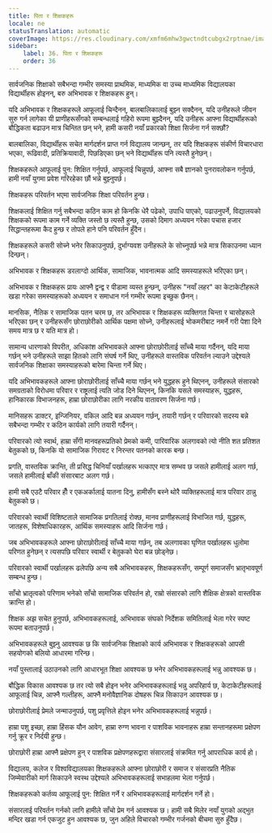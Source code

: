 ```yaml
---
title: पिता र शिक्षकहरू
locale: ne
statusTranslation: automatic
coverImage: https://res.cloudinary.com/xmfm6mhw3gwctndtcubgx2rptnae/image/upload/v1740337243/small_cover_educacion_fundamental_a051170f1c.webp
sidebar:
    label: 36. पिता र शिक्षकहरू
    order: 36
---
```

सार्वजनिक शिक्षाको सबैभन्दा गम्भीर समस्या प्राथमिक, माध्यमिक वा उच्च माध्यमिक विद्यालयका विद्यार्थीहरू होइनन्, बरु अभिभावक र शिक्षकहरू हुन्।

यदि अभिभावक र शिक्षकहरूले आफूलाई चिन्दैनन्, बालबालिकालाई बुझ्न सक्दैनन्, यदि उनीहरूले जीवन सुरु गर्न लागेका यी प्राणीहरूसँगको सम्बन्धलाई गहिरो रूपमा बुझ्दैनन्, यदि उनीहरू आफ्ना विद्यार्थीहरूको बौद्धिकता बढाउन मात्र चिन्तित छन् भने, हामी कसरी नयाँ प्रकारको शिक्षा सिर्जना गर्न सक्छौं?

बालबालिका, विद्यार्थीहरू सचेत मार्गदर्शन प्राप्त गर्न विद्यालय जान्छन्, तर यदि शिक्षकहरू संकीर्ण विचारधारा भएका, रूढिवादी, प्रतिक्रियावादी, पिछडिएका छन् भने विद्यार्थीहरू पनि त्यस्तै हुनेछन्।

शिक्षकहरूले आफूलाई पुन: शिक्षित गर्नुपर्छ, आफूलाई चिन्नुपर्छ, आफ्ना सबै ज्ञानको पुनरावलोकन गर्नुपर्छ, हामी नयाँ युगमा प्रवेश गरिरहेका छौं भन्ने बुझ्नुपर्छ।

शिक्षकहरू परिवर्तन भएमा सार्वजनिक शिक्षा परिवर्तन हुन्छ।

शिक्षकलाई शिक्षित गर्नु सबैभन्दा कठिन काम हो किनकि धेरै पढेको, उपाधि पाएको, पढाउनुपर्ने, विद्यालयको शिक्षकको रूपमा काम गर्ने व्यक्ति जस्तो छ त्यस्तै हुन्छ, उसको दिमाग अध्ययन गरेका पचास हजार सिद्धान्तहरूमा कैद हुन्छ र तोपले हाने पनि परिवर्तन हुँदैन।

शिक्षकहरूले कसरी सोच्ने भनेर सिकाउनुपर्छ, दुर्भाग्यवश उनीहरूले के सोच्नुपर्छ भन्ने मात्र सिकाउनमा ध्यान दिन्छन्।

अभिभावक र शिक्षकहरू डरलाग्दो आर्थिक, सामाजिक, भावनात्मक आदि समस्याहरूले भरिएका छन्।

अभिभावक र शिक्षकहरू प्रायः आफ्नै द्वन्द्व र पीडामा व्यस्त हुन्छन्, उनीहरू "नयाँ लहर" का केटाकेटीहरूले खडा गरेका समस्याहरूको अध्ययन र समाधान गर्न गम्भीर रूपमा इच्छुक छैनन्।

मानसिक, नैतिक र सामाजिक पतन चरम छ, तर अभिभावक र शिक्षकहरू व्यक्तिगत चिन्ता र चासोहरूले भरिएका छन् र उनीहरूसँग छोराछोरीको आर्थिक पक्षमा सोच्ने, उनीहरूलाई भोकमरीबाट नमर्ने गरी पेशा दिने समय मात्र छ र यति मात्र हो।

सामान्य धारणाको विपरीत, अधिकांश अभिभावकले आफ्ना छोराछोरीलाई साँच्चै माया गर्दैनन्, यदि माया गर्छन् भने उनीहरूले साझा हितको लागि संघर्ष गर्ने थिए, उनीहरूले वास्तविक परिवर्तन ल्याउने उद्देश्यले सार्वजनिक शिक्षाका समस्याहरूको बारेमा चिन्ता गर्ने थिए।

यदि अभिभावकहरूले आफ्ना छोराछोरीलाई साँच्चै माया गर्छन् भने युद्धहरू हुने थिएनन्, उनीहरूले संसारको समग्रताको विरोधमा परिवार र राष्ट्रलाई त्यति जोड दिने थिएनन्, किनकि यसले समस्याहरू, युद्धहरू, हानिकारक विभाजनहरू, हाम्रा छोराछोरीका लागि नरकीय वातावरण सिर्जना गर्छ।

मानिसहरू डाक्टर, इन्जिनियर, वकिल आदि बन्न अध्ययन गर्छन्, तयारी गर्छन् र परिवारको सदस्य बन्ने सबैभन्दा गम्भीर र कठिन कार्यको लागि तयारी गर्दैनन्।

परिवारको त्यो स्वार्थ, हाम्रा सँगी मानवहरूप्रतिको प्रेमको कमी, पारिवारिक अलगावको त्यो नीति शत प्रतिशत बेतुकको छ, किनकि यो सामाजिक गिरावट र निरन्तर पतनको कारक बन्छ।

प्रगति, वास्तविक क्रान्ति, ती प्रसिद्ध चिनियाँ पर्खालहरू भत्काएर मात्र सम्भव छ जसले हामीलाई अलग गर्छ, जसले हामीलाई बाँकी संसारबाट अलग गर्छ।

हामी सबै एउटै परिवार हौँ र एकअर्कालाई यातना दिनु, हामीसँग बस्ने थोरै व्यक्तिहरूलाई मात्र परिवार ठान्नु बेतुकको छ।

परिवारको स्वार्थी विशिष्टताले सामाजिक प्रगतिलाई रोक्छ, मानव प्राणीहरूलाई विभाजित गर्छ, युद्धहरू, जातहरू, विशेषाधिकारहरू, आर्थिक समस्याहरू आदि सिर्जना गर्छ।

जब अभिभावकहरूले आफ्ना छोराछोरीलाई साँच्चै माया गर्छन्, तब अलगावका घृणित पर्खालहरू धुलोमा परिणत हुनेछन् र त्यसपछि परिवार स्वार्थी र बेतुकको घेरा बन्न छोड्नेछ।

परिवारको स्वार्थी पर्खालहरू ढलेपछि अन्य सबै अभिभावकहरू, शिक्षकहरूसँग, सम्पूर्ण समाजसँग भ्रातृभावपूर्ण सम्बन्ध हुन्छ।

साँचो भ्रातृत्वको परिणाम भनेको साँचो सामाजिक परिवर्तन हो, राम्रो संसारको लागि शैक्षिक क्षेत्रको वास्तविक क्रान्ति हो।

शिक्षक अझ सचेत हुनुपर्छ, अभिभावकहरूलाई, अभिभावक संघको निर्देशक समितिलाई भेला गरेर स्पष्ट रूपमा बताउनुपर्छ।

अभिभावकहरूले बुझ्नु आवश्यक छ कि सार्वजनिक शिक्षाको कार्य अभिभावक र शिक्षकहरूको आपसी सहयोगको बलियो आधारमा गरिन्छ।

नयाँ पुस्तालाई उठाउनको लागि आधारभूत शिक्षा आवश्यक छ भनेर अभिभावकहरूलाई भन्नु आवश्यक छ।

बौद्धिक विकास आवश्यक छ तर त्यो सबै होइन भनेर अभिभावकहरूलाई भन्नु अपरिहार्य छ, केटाकेटीहरूलाई आफूलाई चिन्न, आफ्नै गल्तीहरू, आफ्नै मनोवैज्ञानिक दोषहरू चिन्न सिकाउन आवश्यक छ।

छोराछोरीलाई प्रेमले जन्माउनुपर्छ, पशु प्रवृत्तिले होइन भनेर अभिभावकहरूलाई भन्नुपर्छ।

हाम्रा पशु इच्छा, हाम्रा हिंसक यौन आवेग, हाम्रा रुग्ण भावना र पाशविक भावनाहरू हाम्रा सन्तानहरूमा प्रक्षेपण गर्नु क्रूर र निर्दयी हुन्छ।

छोराछोरी हाम्रा आफ्नै प्रक्षेपण हुन् र पाशविक प्रक्षेपणहरूद्वारा संसारलाई संक्रमित गर्नु आपराधिक कार्य हो।

विद्यालय, कलेज र विश्वविद्यालयका शिक्षकहरूले आफ्ना छोराछोरी र समाज र संसारप्रति नैतिक जिम्मेवारीको मार्ग सिकाउने स्वस्थ उद्देश्यले अभिभावकहरूलाई सभाहलमा भेला गर्नुपर्छ।

शिक्षकहरूको कर्तव्य आफूलाई पुन: शिक्षित गर्ने र अभिभावकहरूलाई मार्गदर्शन गर्ने हो।

संसारलाई परिवर्तन गर्नको लागि हामीले साँचो प्रेम गर्न आवश्यक छ। हामी सबै मिलेर नयाँ युगको अद्भुत मन्दिर खडा गर्न एकजुट हुन आवश्यक छ, जुन अहिले विचारको गम्भीर गर्जनको बीचमा सुरु हुँदैछ।

